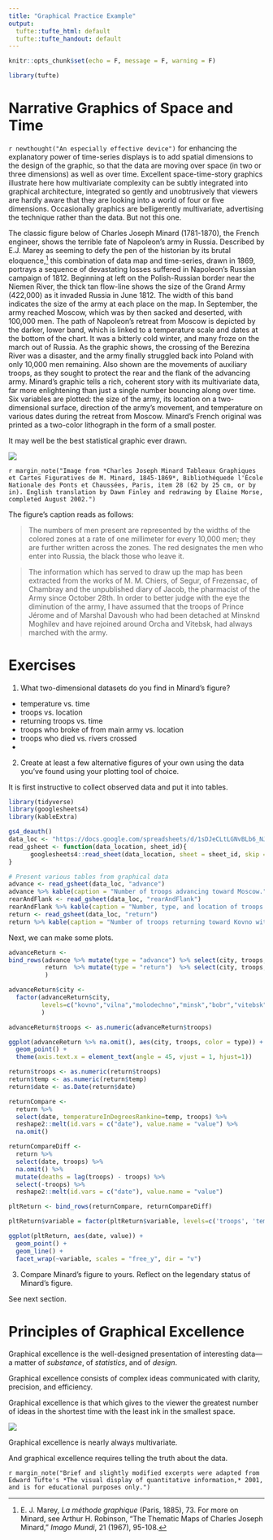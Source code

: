 ```yaml
---
title: "Graphical Practice Example"
output:
  tufte::tufte_html: default
  tufte::tufte_handout: default
---
```


```r
knitr::opts_chunk$set(echo = F, message = F, warning = F)
```

```r
library(tufte)
```

# Narrative Graphics of Space and Time 

`r newthought("An especially effective device")` for enhancing the explanatory power of time-series displays is to add spatial dimensions to the design of the graphic, so that the data are moving over space (in two or three dimensions) as well as over time. Excellent space-time-story graphics illustrate here how multivariate complexity can be subtly integrated into graphical architecture, integrated so gently and unobtrusively that viewers are hardly aware that they are looking into a world of four or five dimensions. Occasionally graphics are belligerently multivariate, advertising the technique rather than the data. But not this one.

The classic figure below of Charles Joseph Minard (1781-1870), the French engineer, shows the terrible fate of Napoleon's army in Russia. Described by E.J. Marey as seeming to defy the pen of the historian by its brutal eloquence,[^1] this combination of data map and time-series, drawn in 1869, portrays a sequence of devastating losses suffered in Napoleon's Russian campaign of 1812. Beginning at left on the Polish-Russian border near the Niemen River, the thick tan flow-line shows the size of the Grand Army (422,000) as it invaded Russia in June 1812. The width of this band indicates the size of the army at each place on the map. In September, the army reached Moscow, which was by then sacked and deserted, with 100,000 men. The path of Napoleon's retreat from Moscow is depicted by the darker, lower band, which is linked to a temperature scale and dates at the bottom of the chart. It was a bitterly cold winter, and many froze on the march out of Russia. As the graphic shows, the crossing of the Berezina River was a disaster, and the army finally struggled back into Poland with only 10,000 men remaining. Also shown are the movements of auxiliary troops, as they sought to protect the rear and the flank of the advancing army. Minard's graphic tells a rich, coherent story with its multivariate data, far more enlightening than just a single number bouncing along over time. Six variables are plotted: the size of the army, its location on a two-dimensional surface, direction of the army's movement, and temperature on various dates during the retreat from Moscow. Minard's French original was printed as a two-color lithograph in the form of a small poster.

It may well be the best statistical graphic ever drawn.

[^1]: E. J. Marey, *La méthode graphique* (Paris, 1885), 73. For more on Minard, see Arthur H. Robinson, "The Thematic Maps of Charles Joseph Minard," *Imago Mundi*, 21 (1967), 95-108.

::: {.fullwidth}
![](./redrawnMinardNapoleonInvasion.jpg)
:::

`r margin_note("Image from *Charles Joseph Minard Tableaux Graphiques et Cartes Figuratives de M. Minard, 1845-1869*, Bibliothéquede l'École Nationale des Ponts et Chaussées, Paris, item 28 (62 by 25 cm, or by in). English translation by Dawn Finley and redrawing by Elaine Morse, completed August 2002.")`

The figure's caption reads as follows:

> The numbers of men present are represented by the widths of the colored zones at a rate of one millimeter for every 10,000 men; they are further written across the zones. The red designates the men who enter into Russia, the black those who leave it.

> The information which has served to draw up the map has been extracted from the works of M. M. Chiers, of Segur, of Frezensac, of Chambray and the unpublished diary of Jacob, the pharmacist of the Army since October 28th. In order to better judge with the eye the diminution of the army, I have assumed that the troops of Prince Jérome and of Marshal Davoush who had been detached at Minsknd Moghilev and have rejoined around Orcha and Vitebsk, had always marched with the army.

# Exercises

1. What two-dimensional datasets do you find in Minard's figure?

* temperature vs. time
* troops vs. location
* returning troops vs. time
* troops who broke of from main army vs. location
* troops who died vs. rivers crossed
*

2. Create at least a few alternative figures of your own using the data you've found using your plotting tool of choice.

It is first instructive to collect observed data and put it into tables.

```r
library(tidyverse)
library(googlesheets4)
library(kableExtra)

gs4_deauth()
data_loc <- "https://docs.google.com/spreadsheets/d/1sDJeCLtLGNvBLb6_NJW-fuas2T3UU_Yi7DOCCQqO3ps"
read_gsheet <- function(data_location, sheet_id){
      googlesheets4::read_sheet(data_location, sheet = sheet_id, skip = 0, col_types = "c")
}

# Present various tables from graphical data
advance <- read_gsheet(data_loc, "advance")
advance %>% kable(caption = "Number of troops advancing toward Moscow.")
rearAndFlank <- read_gsheet(data_loc, "rearAndFlank")
rearAndFlank %>% kable(caption = "Number, type, and location of troops who broke off from majority.") 
return <- read_gsheet(data_loc, "return")
return %>% kable(caption = "Number of troops returning toward Kovno with additional data.") 
```

Next, we can make some plots.

```r
advanceReturn <-
bind_rows(advance %>% mutate(type = "advance") %>% select(city, troops, type),
          return  %>% mutate(type = "return")  %>% select(city, troops, type)
          )

advanceReturn$city <- 
  factor(advanceReturn$city,
         levels=c("kovno","vilna","molodechno","minsk","bobr","vitebsk","orcha","smolensk","dorobouj","viarma","gjat","maroyaraslovets","moscow")
         )

advanceReturn$troops <- as.numeric(advanceReturn$troops)

ggplot(advanceReturn %>% na.omit(), aes(city, troops, color = type)) +
  geom_point() +
  theme(axis.text.x = element_text(angle = 45, vjust = 1, hjust=1))
```

```r
return$troops <- as.numeric(return$troops)
return$temp <- as.numeric(return$temp)
return$date <- as.Date(return$date)

returnCompare <-
  return %>%
  select(date, temperatureInDegreesRankine=temp, troops) %>%
  reshape2::melt(id.vars = c("date"), value.name = "value") %>%
  na.omit()

returnCompareDiff <-
  return %>%
  select(date, troops) %>%
  na.omit() %>%
  mutate(deaths = lag(troops) - troops) %>%
  select(-troops) %>%
  reshape2::melt(id.vars = c("date"), value.name = "value")

pltReturn <- bind_rows(returnCompare, returnCompareDiff)

pltReturn$variable = factor(pltReturn$variable, levels=c('troops', 'temperatureInDegreesRankine', 'deaths'))

ggplot(pltReturn, aes(date, value)) +
  geom_point() +
  geom_line() +
  facet_wrap(~variable, scales = "free_y", dir = "v")
```

3. Compare Minard's figure to yours. Reflect on the legendary status of Minard's figure.

See next section.

# Principles of Graphical Excellence

Graphical excellence is the well-designed presentation of interesting data---a matter of *substance*, of *statistics*, and of *design*.

Graphical excellence consists of complex ideas communicated with clarity, precision, and efficiency.

Graphical excellence is that which gives to the viewer the greatest number of ideas in the shortest time with the least ink in the smallest space.

![](./graphicalExcellence.jpg)

Graphical excellence is nearly always multivariate.

And graphical excellence requires telling the truth about the data.

`r margin_note("Brief and slightly modified excerpts were adapted from Edward Tufte's *The visual display of quantitative information,* 2001, and is for educational purposes only.")`